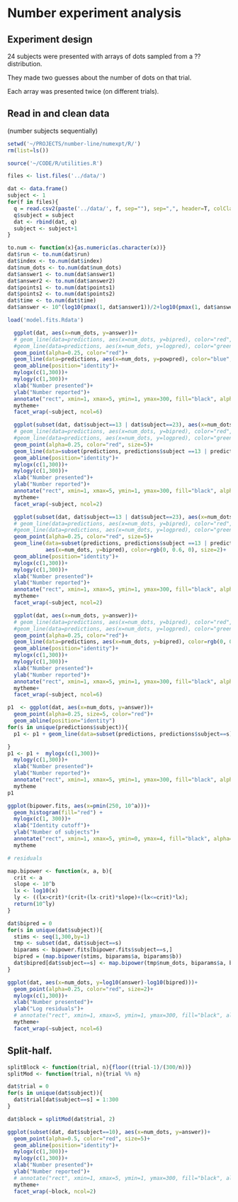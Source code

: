 Number experiment analysis
========================================================

Experiment design
--------------------

24 subjects were presented with arrays of dots sampled from a ?? distribution.

They made two guesses about the number of dots on that trial.

Each array was presented twice (on different trials).

Read in and clean data
-------------------

(number subjects sequentially)

```r
setwd('~/PROJECTS/number-line/numexpt/R/')
rm(list=ls())

source('~/CODE/R/utilities.R')

files <- list.files('../data/')

dat <- data.frame()
subject <- 1
for(f in files){
  q = read.csv2(paste('../data/', f, sep=""), sep=",", header=T, colClasses="character")
  q$subject = subject
  dat <- rbind(dat, q)
  subject <- subject+1
}

to.num <- function(x){as.numeric(as.character(x))}
dat$run <- to.num(dat$run)
dat$index <- to.num(dat$index)
dat$num_dots <- to.num(dat$num_dots)
dat$answer1 <- to.num(dat$answer1)
dat$answer2 <- to.num(dat$answer2)
dat$points1 <- to.num(dat$points1)
dat$points2 <- to.num(dat$points2)
dat$time <- to.num(dat$time)
dat$answer <- 10^(log10(pmax(1, dat$answer1))/2+log10(pmax(1, dat$answer2))/2)

load('model.fits.Rdata')
```


```r
  ggplot(dat, aes(x=num_dots, y=answer))+
  # geom_line(data=predictions, aes(x=num_dots, y=bipred), color="red", alpha=0.5, size=2)+
  #geom_line(data=predictions, aes(x=num_dots, y=logpred), color="green", alpha=0.5, size=2)+
  geom_point(alpha=0.25, color="red")+
  geom_line(data=predictions, aes(x=num_dots, y=powpred), color="blue", size=1)+
  geom_abline(position="identity")+
  mylogx(c(1,300))+
  mylogy(c(1,300))+
  xlab("Number presented")+
  ylab("Number reported")+
  annotate("rect", xmin=1, xmax=5, ymin=1, ymax=300, fill="black", alpha=0.3)+
  mytheme+
  facet_wrap(~subject, ncol=6)
```


```r
  ggplot(subset(dat, dat$subject==13 | dat$subject==23), aes(x=num_dots, y=answer))+
  # geom_line(data=predictions, aes(x=num_dots, y=bipred), color="red", alpha=0.5, size=2)+
  #geom_line(data=predictions, aes(x=num_dots, y=logpred), color="green", alpha=0.5, size=2)+
  geom_point(alpha=0.25, color="red", size=5)+
  geom_line(data=subset(predictions, predictions$subject ==13 | predictions$subject==23), aes(x=num_dots, y=bipred), color="blue", size=2)+
  geom_abline(position="identity")+
  mylogx(c(1,300))+
  mylogy(c(1,300))+
  xlab("Number presented")+
  ylab("Number reported")+
  annotate("rect", xmin=1, xmax=5, ymin=1, ymax=300, fill="black", alpha=0.3)+
  mytheme+
  facet_wrap(~subject, ncol=2)
```


```r
  ggplot(subset(dat, dat$subject==13 | dat$subject==23), aes(x=num_dots, y=answer))+
  # geom_line(data=predictions, aes(x=num_dots, y=bipred), color="red", alpha=0.5, size=2)+
  #geom_line(data=predictions, aes(x=num_dots, y=logpred), color="green", alpha=0.5, size=2)+
  geom_point(alpha=0.25, color="red", size=5)+
  geom_line(data=subset(predictions, predictions$subject ==13 | predictions$subject==23), 
            aes(x=num_dots, y=bipred), color=rgb(0, 0.6, 0), size=2)+
  geom_abline(position="identity")+
  mylogx(c(1,300))+
  mylogy(c(1,300))+
  xlab("Number presented")+
  ylab("Number reported")+
  annotate("rect", xmin=1, xmax=5, ymin=1, ymax=300, fill="black", alpha=0.3)+
  mytheme+
  facet_wrap(~subject, ncol=2)
```


```r
  ggplot(dat, aes(x=num_dots, y=answer))+
  # geom_line(data=predictions, aes(x=num_dots, y=bipred), color="red", alpha=0.5, size=2)+
  #geom_line(data=predictions, aes(x=num_dots, y=logpred), color="green", alpha=0.5, size=2)+
  geom_point(alpha=0.25, color="red")+
  geom_line(data=predictions, aes(x=num_dots, y=bipred), color=rgb(0, 0.6, 0), size=1)+
  geom_abline(position="identity")+
  mylogx(c(1,300))+
  mylogy(c(1,300))+
  xlab("Number presented")+
  ylab("Number reported")+
  annotate("rect", xmin=1, xmax=5, ymin=1, ymax=300, fill="black", alpha=0.3)+
  mytheme+
  facet_wrap(~subject, ncol=6)
```


```r
p1  <- ggplot(dat, aes(x=num_dots, y=answer))+
  geom_point(alpha=0.25, size=5, color="red")+
  geom_abline(position="identity")
for(s in unique(predictions$subject)){
  p1 <- p1 + geom_line(data=subset(predictions, predictions$subject==s), aes(x=num_dots, y=bipred), color=rgb(0, 0.6, 0), alpha=0.5, size=2)

}
p1 <- p1 +  mylogx(c(1,300))+
  mylogy(c(1,300))+
  xlab("Number presented")+
  ylab("Number reported")+
  annotate("rect", xmin=1, xmax=5, ymin=1, ymax=300, fill="black", alpha=0.3)+
  mytheme
p1
```

```r
ggplot(bipower.fits, aes(x=pmin(250, 10^a)))+
  geom_histogram(fill="red") +
  mylogx(c(1, 300))+
  xlab("Identity cutoff")+
  ylab("Number of subjects")+
  annotate("rect", xmin=1, xmax=5, ymin=0, ymax=4, fill="black", alpha=0.3)+
  mytheme
```

```r
# residuals

map.bipower <- function(x, a, b){
  crit <- a
  slope <- 10^b
  lx <- log10(x)
  ly <- ((lx>crit)*(crit+(lx-crit)*slope)+(lx<=crit)*lx);
  return(10^ly)
}

dat$bipred = 0
for(s in unique(dat$subject)){
  stims <- seq(1,300,by=1)
  tmp <- subset(dat, dat$subject==s)
  biparams <- bipower.fits[bipower.fits$subject==s,]
  bipred = (map.bipower(stims, biparams$a, biparams$b))
  dat$bipred[dat$subject==s] <- map.bipower(tmp$num_dots, biparams$a, biparams$b)
}

ggplot(dat, aes(x=num_dots, y=log10(answer)-log10(bipred)))+
  geom_point(alpha=0.25, color="red", size=2)+
  mylogx(c(1,300))+
  xlab("Number presented")+
  ylab("Log residuals")+
  # annotate("rect", xmin=1, xmax=5, ymin=1, ymax=300, fill="black", alpha=0.3)+
  mytheme+
  facet_wrap(~subject, ncol=6)

```


Split-half.
--------

```r
splitBlock <- function(trial, n){floor((trial-1)/(300/n))}
splitMod <- function(trial, n){trial %% n}

dat$trial = 0
for(s in unique(dat$subject)){
  dat$trial[dat$subject==s] = 1:300
}

dat$block = splitMod(dat$trial, 2)

ggplot(subset(dat, dat$subject==10), aes(x=num_dots, y=answer))+
  geom_point(alpha=0.5, color="red", size=5)+
  geom_abline(position="identity")+
  mylogx(c(1,300))+
  mylogy(c(1,300))+
  xlab("Number presented")+
  ylab("Number reported")+
  # annotate("rect", xmin=1, xmax=5, ymin=1, ymax=300, fill="black", alpha=0.3)+
  mytheme+
  facet_wrap(~block, ncol=2)

```